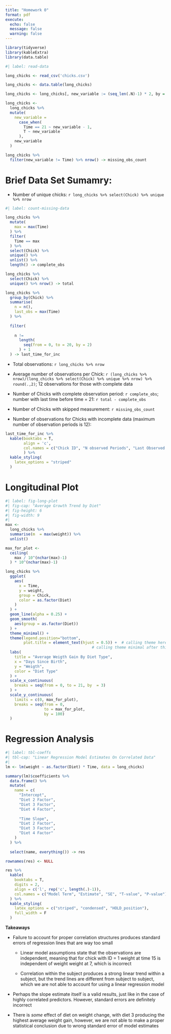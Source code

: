 ```yaml
---
title: "Homework 0"
format: pdf
execute: 
  echo: false
  message: false
  warning: false
---
```


```r
library(tidyverse)
library(kableExtra)
library(data.table)
```

```r
#| label: read-data 

long_chicks <- read_csv('chicks.csv')

long_chicks <- data.table(long_chicks)

long_chicks <- long_chicks[, new_variable := (seq_len(.N)-1) * 2, by = Chick]

long_chicks <- 
  long_chicks %>% 
  mutate(
    new_variable = 
      case_when(
        Time == 21 ~ new_variable - 1,
        T ~ new_variable
      ), 
    new_variable
  )

long_chicks %>% 
  filter(new_variable != Time) %>% nrow() -> missing_obs_count

```

# Brief Data Set Sumamry: 

* Number of unique chicks: `r long_chicks %>% select(Chick) %>% unique %>% nrow`

```r
#| label: count-missing-data

long_chicks %>% 
  mutate(
    max = max(Time)
  ) %>% 
  filter(
    Time == max
  ) %>% 
  select(Chick) %>% 
  unique() %>% 
  unlist() %>% 
  length() -> complete_obs

long_chicks %>% 
  select(Chick) %>% 
  unique() %>% nrow() -> total

long_chicks %>% 
  group_by(Chick) %>% 
  summarise(
    n = n(), 
    last_obs = max(Time)
  ) %>% 
  
  filter(
    
    n != 
      length(
        seq(from = 0, to = 20, by = 2) 
      ) + 1
  ) -> last_time_for_inc
```

* Total observations: `r long_chicks %>% nrow`

* Average number of observations per Chick: `r (long_chicks %>% nrow)/(long_chicks %>% select(Chick) %>% unique %>% nrow) %>% round(.,2)`; 12 observations for those with complete data

* Number of Chicks with complete observation period: `r complete_obs`; number with last time before time = 21: `r total - complete_obs`

* Number of Chicks with skipped measurement: `r missing_obs_count`

* Number of observations for Chicks with incomplete data (maximum number of observation periods is 12): 

```r
last_time_for_inc %>% 
  kable(booktabs = T, 
        align = 'c',
        col.names = c("Chick ID", "N observed Periods", "Last Observed Time")
        ) %>% 
  kable_styling(
    latex_options = "striped"
  )
```

# Longitudinal Plot

```r
#| label: fig-long-plot
#| fig-cap: "Average Growth Trend by Diet" 
#| fig-height: 6
#| fig-width: 9
#| 
max <- 
  long_chicks %>% 
  summarise(m  = max(weight)) %>% 
  unlist()

max_for_plot <- 
  ceiling(
    max / 10^(nchar(max)-1) 
  ) * 10^(nchar(max)-1) 

long_chicks %>% 
  ggplot(
    aes(
      x = Time, 
      y = weight, 
      group = Chick, 
      color = as.factor(Diet)
    )
  ) + 
  geom_line(alpha = 0.25) + 
  geom_smooth(
    aes(group = as.factor(Diet))
  ) + 
  theme_minimal() + 
  theme(legend.position="bottom",
        plot.title = element_text(hjust = 0.5)) +  # calling theme here after theme_minimal allows to further customization 
                                      # calling theme minimal after this block overwrites everything we define in theme() 
  labs(
    title = "Average Weigth Gain By Diet Type", 
    x = "Days Since Birth", 
    y = "Weigth", 
    color = "Diet Type"
  ) + 
  scale_x_continuous(
    breaks = seq(from = 0, to = 21, by  = 3) 
  ) + 
  scale_y_continuous(
    limits = c(0, max_for_plot), 
    breaks = seq(from = 0, 
                 to = max_for_plot,
                 by = 100)
  ) 

```



# Regression Analysis 

```r
#| label: tbl-coeffs
#| tbl-cap: "Linear Regression Model Estimates On Correlated Data"
#| 
lm <- lm(weight ~ as.factor(Diet) * Time, data = long_chicks)

summary(lm)$coefficients %>% 
  data.frame() %>% 
  mutate(
    name = c(
      "Intercept", 
      "Diet 2 Factor", 
      "Diet 3 Factor", 
      "Diet 4 Factor", 
      
      "Time Slope", 
      "Diet 2 Factor", 
      "Diet 3 Factor", 
      "Diet 4 Factor"
    )
  ) %>% 
  
  select(name, everything()) -> res 

rownames(res) <- NULL

res %>% 
  kable(
    booktabs = T, 
    digits = 2, 
    align = c('l', rep('c', length(.)-1)), 
    col.names = c("Model Term", "Estimate", "SE", "T-value", "P-value")
  ) %>% 
  kable_styling(
    latex_options = c("striped", "condensed", "HOLD_position"), 
    full_width = F
  )

```

**Takeaways**

* Failure to account for proper correlation structures produces standard errors of regression lines that are way too small 

  * Linear model assumptions state that the observations are independent, meaning that for chick with ID = 1 weight at time 15 is 
    independent of weight weight at 7, which is incorrect 
    
  * Correlation within the subject produces a strong linear trend within a subject, but the trend lines are different from subject to 
    subject, which we are not able to account for using a linear regression model 

* Perhaps the slope estimate itself is a valid results, just like in the case of highly correlated predictors. However, standard errors
are definitely incorrect 

* There is *some* effect of diet on weight change, with diet 3 producing the highest average weight gain, however, we are not able to 
make a proper statistical conclusion due to wrong standard error of model estimates 

